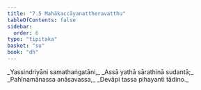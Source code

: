 ```yaml
---
title: "7.5 Mahākaccāyanattheravatthu"
tableOfContents: false
sidebar:
  order: 6
type: "tipitaka"
basket: "su"
book: "dh"
---
```



<DynamicBreadcrumb />

<Division number="94" book="dh" bookNo="18" page="27">

<Paragraph number="101" type="verses" book="dh">
_Yassindriyāni samathaṅgatāni,_  
_Assā yathā sārathinā sudantā;_  
_Pahīnamānassa anāsavassa,_  
_Devāpi tassa pihayanti tādino._
</Paragraph>
</Division>